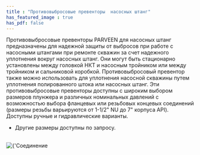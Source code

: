 ```yaml
---
title : "Противовыбросовые превенторы  насосных штанг"
has_featured_image : true
has_pdf: false
---
```


Противовыбросовые превенторы PARVEEN для насосных штанг предназначены для надежной защиты от выбросов при работе с насосными штангами при ремонте скважин за счет надежного уплотнения вокруг насосных штанг.
Они могут быть стационарно установлены между головкой НКТ и насосным тройником или между тройником и сальниковой коробкой. Противовыбросовый превентор также можно использовать для уплотнения насосной скважины путем уплотнения полированного штока или насосных штанг.
Эти противовыбросовые превенторы доступны с широким выбором размеров плунжера и различных номинальных давлений с возможностью выбора фланцевых или резьбовых концевых соединений (размеры резьбы варьируются от 1-1/2" NU до 7" корпуса API). Доступны ручные и гидравлические варианты.

* Другие размеры доступны по запросу.

<br />
<Image src={image} alt={'Соединение насосной штанги'} />